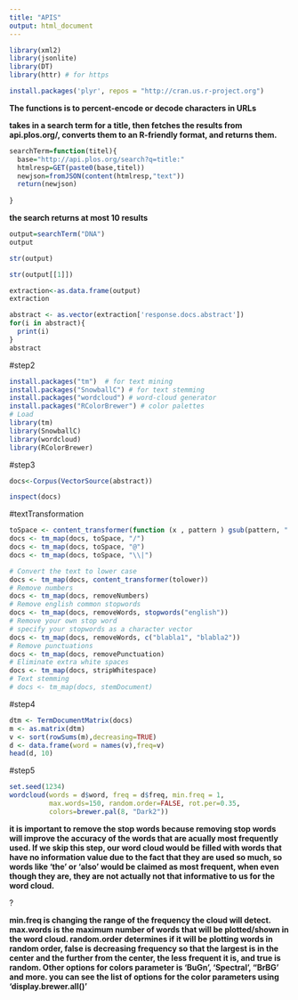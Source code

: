 ```yaml
---
title: "APIS"
output: html_document
---
```



```r
library(xml2)
library(jsonlite)
library(DT)
library(httr) # for https
```

```r
install.packages('plyr', repos = "http://cran.us.r-project.org")
```



**The functions is to percent-encode or decode characters in URLs**

**takes in a search term for a title, then fetches the results from api.plos.org/, converts them to an R-friendly format, and returns them.**




```r
searchTerm=function(titel){
  base="http://api.plos.org/search?q=title:"
  htmlresp=GET(paste0(base,titel))
  newjson=fromJSON(content(htmlresp,"text"))
  return(newjson)
  
}
```





**the search returns at most 10 results**




```r
output=searchTerm("DNA")
output

```





```r
str(output)
```

```r
str(output[[1]])
```




```r
extraction<-as.data.frame(output)
extraction

```
```r
abstract <- as.vector(extraction['response.docs.abstract'])
for(i in abstract){ 
  print(i)
}
abstract
```





















#step2
```r
install.packages("tm")  # for text mining
install.packages("SnowballC") # for text stemming
install.packages("wordcloud") # word-cloud generator 
install.packages("RColorBrewer") # color palettes
# Load
library(tm)
library(SnowballC)
library(wordcloud)
library(RColorBrewer)
```

#step3
```r
docs<-Corpus(VectorSource(abstract))
```

```r
inspect(docs)
```

#textTransformation

```r
toSpace <- content_transformer(function (x , pattern ) gsub(pattern, " ", x))
docs <- tm_map(docs, toSpace, "/")
docs <- tm_map(docs, toSpace, "@")
docs <- tm_map(docs, toSpace, "\\|")
```
```r
# Convert the text to lower case
docs <- tm_map(docs, content_transformer(tolower))
# Remove numbers
docs <- tm_map(docs, removeNumbers)
# Remove english common stopwords
docs <- tm_map(docs, removeWords, stopwords("english"))
# Remove your own stop word
# specify your stopwords as a character vector
docs <- tm_map(docs, removeWords, c("blabla1", "blabla2")) 
# Remove punctuations
docs <- tm_map(docs, removePunctuation)
# Eliminate extra white spaces
docs <- tm_map(docs, stripWhitespace)
# Text stemming
# docs <- tm_map(docs, stemDocument)
```
#step4
```r
dtm <- TermDocumentMatrix(docs)
m <- as.matrix(dtm)
v <- sort(rowSums(m),decreasing=TRUE)
d <- data.frame(word = names(v),freq=v)
head(d, 10)
```

#step5
```r
set.seed(1234)
wordcloud(words = d$word, freq = d$freq, min.freq = 1,
          max.words=150, random.order=FALSE, rot.per=0.35, 
          colors=brewer.pal(8, "Dark2"))
```




**it is important to remove the stop words because removing stop words will improve the accuracy of the words that are acually most frequently used. If we skip this step, our word cloud would be filled with words that have no information value due to the fact that they are used so much, so words like 'the' or 'also' would be claimed as most frequent, when even though they are, they are not actually not that informative to us for the word cloud.**

?

**min.freq is changing the range of the frequency the cloud will detect. max.words is the maximum number of words that will be plotted/shown in the word cloud. random.order determines if it will be plotting words in random order, false is decreasing frequency so that the largest is in the center and the further from the center, the less frequent it is, and true is random. Other options for colors parameter is 'BuGn', 'Spectral', "BrBG' and more. you can see the list of options for the color parameters using 'display.brewer.all()'**

